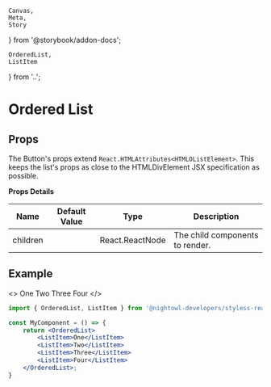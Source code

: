     Canvas,
    Meta,
    Story
} from '@storybook/addon-docs';

    OrderedList,
    ListItem
} from '..';

<Meta
    component={OrderedList}
    title='Components/OrderedList'
/>

# Ordered List

## Props

The Button's props extend `React.HTMLAttributes<HTMLOListElement>`. This keeps the list's 
props as close to the HTMLDivElement JSX specification as possible.

**Props Details**

| Name       | Default Value | Type                                 | Description                                                  |
|------------|---------------|--------------------------------------|--------------------------------------------------------------|
| children   |               | React.ReactNode                      | The child components to render.                              |

## Example

<>
    <OrderedList>
        <ListItem>One</ListItem>
        <ListItem>Two</ListItem>
        <ListItem>Three</ListItem>
        <ListItem>Four</ListItem>
    </OrderedList>
</>

```jsx
import { OrderedList, ListItem } from '@nightowl-developers/styless-react';

const MyComponent = () => {
    return <OrderedList>
        <ListItem>One</ListItem>
        <ListItem>Two</ListItem>
        <ListItem>Three</ListItem>
        <ListItem>Four</ListItem>
    </OrderedList>;
}
```